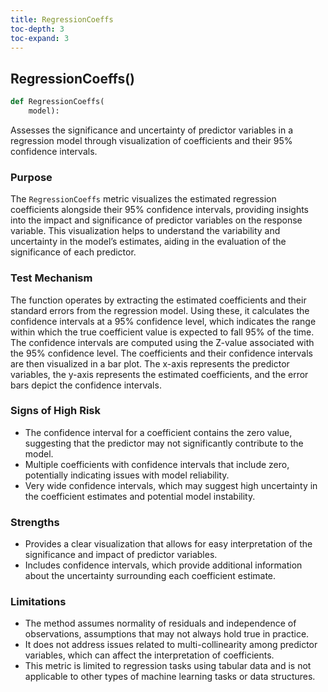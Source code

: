 ```yaml
---
title: RegressionCoeffs
toc-depth: 3
toc-expand: 3
---
```


## RegressionCoeffs[()]{.muted}

```python
def RegressionCoeffs(
    model):
```

Assesses the significance and uncertainty of predictor variables in a regression model through visualization of coefficients and their 95% confidence intervals.

### Purpose

The `RegressionCoeffs` metric visualizes the estimated regression coefficients alongside their 95% confidence intervals, providing insights into the impact and significance of predictor variables on the response variable. This visualization helps to understand the variability and uncertainty in the model's estimates, aiding in the evaluation of the significance of each predictor.

### Test Mechanism

The function operates by extracting the estimated coefficients and their standard errors from the regression model. Using these, it calculates the confidence intervals at a 95% confidence level, which indicates the range within which the true coefficient value is expected to fall 95% of the time. The confidence intervals are computed using the Z-value associated with the 95% confidence level. The coefficients and their confidence intervals are then visualized in a bar plot. The x-axis represents the predictor variables, the y-axis represents the estimated coefficients, and the error bars depict the confidence intervals.

### Signs of High Risk

- The confidence interval for a coefficient contains the zero value, suggesting that the predictor may not significantly contribute to the model.
- Multiple coefficients with confidence intervals that include zero, potentially indicating issues with model reliability.
- Very wide confidence intervals, which may suggest high uncertainty in the coefficient estimates and potential model instability.

### Strengths

- Provides a clear visualization that allows for easy interpretation of the significance and impact of predictor variables.
- Includes confidence intervals, which provide additional information about the uncertainty surrounding each coefficient estimate.

### Limitations

- The method assumes normality of residuals and independence of observations, assumptions that may not always hold true in practice.
- It does not address issues related to multi-collinearity among predictor variables, which can affect the interpretation of coefficients.
- This metric is limited to regression tasks using tabular data and is not applicable to other types of machine learning tasks or data structures.
